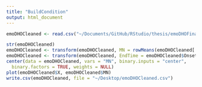 ```yaml
---
title: "BuildCondition"
output: html_document
---
```


```r
emoDHOCleaned <- read.csv("~/Documents/GitHub/RStudio/thesis/emoDHOFinal.csv", header = TRUE, sep = ",")

str(emoDHOCleaned)
emoDHOCleaned <- transform(emoDHOCleaned, MN = rowMeans(emoDHOCleaned[ ,4:26], na.rm = TRUE))
emoDHOCleaned <- transform(emoDHOCleaned, EndTime = emoDHOCleaned$Onset + emoDHOCleaned$Duration)
center(data = emoDHOCleaned, vars = "MN", binary.inputs = "center",
  binary.factors = TRUE, weights = NULL)
plot(emoDHOCleaned$X, emoDHOCleaned$MN)
write.csv(emoDHOCleaned, file = "~/Desktop/emoDHOCleaned.csv")

```

